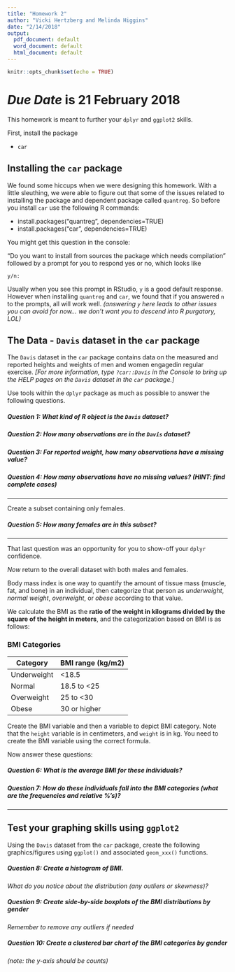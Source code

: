 ```yaml
---
title: "Homework 2"
author: "Vicki Hertzberg and Melinda Higgins"
date: "2/14/2018"
output:
  pdf_document: default
  word_document: default
  html_document: default
---
```


```r
knitr::opts_chunk$set(echo = TRUE)
```

# *Due Date* is 21 February 2018

This homework is meant to further your `dplyr` and `ggplot2` skills. 

First, install the package 

* `car`

## Installing the `car` package

We found some hiccups when we were designing this homework. With a little sleuthing, we were able to figure out that some of the issues related to installing the package and dependent package called `quantreg`. So before you install `car` use the following R commands:

* install.packages("quantreg", dependencies=TRUE)
* install.packages("car", dependencies=TRUE)

You might get this question in the console: 

"Do you want to install from sources the package which needs compilation" followed by a prompt for you to respond yes or no, which looks like

`y/n:`

Usually when you see this prompt in RStudio, `y` is a good default response. However when installing `quantreg` and `car`, we found that if you answered `n` to the prompts, all will work well. _(answering `y` here leads to other issues you can avoid for now... we don't want you to descend into R purgatory, LOL)_

## The Data - `Davis` dataset in the `car` package

The `Davis` dataset in the `car` package contains data on the measured and reported heights and weights of men and women engagedin regular exercise. _[For more information, type `?car::Davis` in the Console to bring up the HELP pages on the `Davis` dataset in the `car` package.]_

Use tools within the `dplyr` package as much as possible to answer the following questions.

##### **Question 1:** What kind of R object is the `Davis` dataset?

##### **Question 2:** How many observations are in the `Davis` dataset?

##### **Question 3:** For reported weight, how many observations have a missing value?

##### **Question 4:** How many observations have no missing values? _(HINT: find complete cases)_

---

Create a subset containing only females.

##### **Question 5:** How many females are in this subset?

---

That last question was an opportunity for you to show-off your `dplyr` confidence. 

*Now* return to the overall dataset with both males and females.

Body mass index is one way to quantify the amount of tissue mass (muscle, fat, and bone) in an individual, then categorize that person as _underweight_, _normal_ _weight_, _overweight_, or _obese_ according to that value. 

We calculate the BMI as the **ratio of the weight in kilograms divided by the square of the height in meters**, and the categorization based on BMI is as follows:

### BMI Categories

 Category    | BMI range (kg/m2)   
 ----------- | ------------------- 
 Underweight | <18.5              
 Normal      | 18.5 to <25              
 Overweight  | 25 to <30                
 Obese       | 30 or higher                  

Create the BMI variable and then a variable to depict BMI category. Note that the `height` variable is in centimeters, and `weight` is in kg. You need to create the BMI variable using the correct formula. 

Now answer these questions:

##### **Question 6:** What is the average BMI for these individuals?

##### **Question 7:** How do these individuals fall into the BMI categories (what are the frequencies and relative %'s)?

----

## Test your graphing skills using `ggplot2`

Using the `Davis` dataset from the `car` package, create the following graphics/figures using `ggplot()` and associated `geom_xxx()` functions.

##### **Question 8:** Create a histogram of BMI. 

_What do you notice about the distribution (any outliers or skewness)?_

##### **Question 9:** Create side-by-side boxplots of the BMI distributions by gender

_Remember to remove any outliers if needed_

##### **Question 10:** Create a clustered bar chart of the BMI categories by gender

_(note: the y-axis should be counts)_

